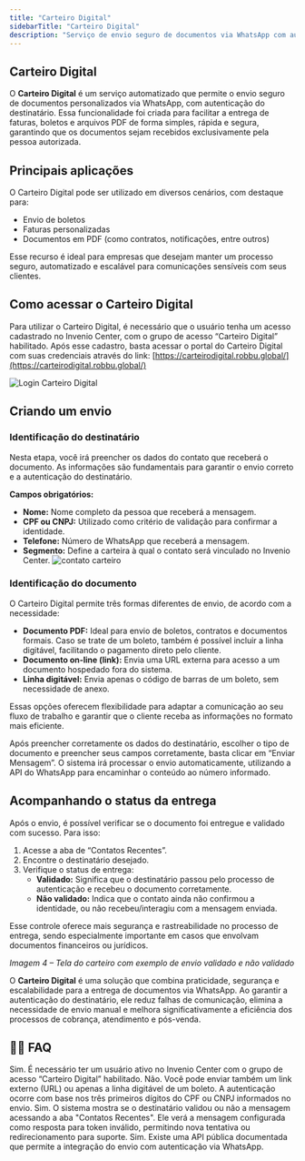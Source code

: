 ```yaml
---
title: "Carteiro Digital"
sidebarTitle: "Carteiro Digital"
description: "Serviço de envio seguro de documentos via WhatsApp com autenticação."
---
```


##  Carteiro Digital

O **Carteiro Digital** é um serviço automatizado que permite o envio seguro de documentos personalizados via WhatsApp, com autenticação do destinatário. Essa funcionalidade foi criada para facilitar a entrega de faturas, boletos e arquivos PDF de forma simples, rápida e segura, garantindo que os documentos sejam recebidos exclusivamente pela pessoa autorizada.

##  Principais aplicações

O Carteiro Digital pode ser utilizado em diversos cenários, com destaque para:

- Envio de boletos
- Faturas personalizadas
- Documentos em PDF (como contratos, notificações, entre outros)

Esse recurso é ideal para empresas que desejam manter um processo seguro, automatizado e escalável para comunicações sensíveis com seus clientes.

##  Como acessar o Carteiro Digital

Para utilizar o Carteiro Digital, é necessário que o usuário tenha um acesso cadastrado no Invenio Center, com o grupo de acesso “Carteiro Digital” habilitado. Após esse cadastro, basta acessar o portal do Carteiro Digital com suas credenciais através do link: [https://carteirodigital.robbu.global/](https://carteirodigital.robbu.global/)

![Login Carteiro Digital](https://robbublob.blob.core.windows.net/docs/carteirodigital.png)
##  Criando um envio

### Identificação do destinatário

Nesta etapa, você irá preencher os dados do contato que receberá o documento. As informações são fundamentais para garantir o envio correto e a autenticação do destinatário.

**Campos obrigatórios:**

- **Nome:** Nome completo da pessoa que receberá a mensagem.
- **CPF ou CNPJ:** Utilizado como critério de validação para confirmar a identidade.
- **Telefone:** Número de WhatsApp que receberá a mensagem.
- **Segmento:** Define a carteira à qual o contato será vinculado no Invenio Center.
![contato carteiro](https://robbublob.blob.core.windows.net/docs/contatocarteiro.png)


### Identificação do documento

O Carteiro Digital permite três formas diferentes de envio, de acordo com a necessidade:

- **Documento PDF:** Ideal para envio de boletos, contratos e documentos formais. Caso se trate de um boleto, também é possível incluir a linha digitável, facilitando o pagamento direto pelo cliente.
- **Documento on-line (link):** Envia uma URL externa para acesso a um documento hospedado fora do sistema.
- **Linha digitável:** Envia apenas o código de barras de um boleto, sem necessidade de anexo.

Essas opções oferecem flexibilidade para adaptar a comunicação ao seu fluxo de trabalho e garantir que o cliente receba as informações no formato mais eficiente.

Após preencher corretamente os dados do destinatário, escolher o tipo de documento e preencher seus campos corretamente, basta clicar em “Enviar Mensagem”. O sistema irá processar o envio automaticamente, utilizando a API do WhatsApp para encaminhar o conteúdo ao número informado.


##  Acompanhando o status da entrega

Após o envio, é possível verificar se o documento foi entregue e validado com sucesso. Para isso:

1. Acesse a aba de “Contatos Recentes”.
2. Encontre o destinatário desejado.
3. Verifique o status de entrega:
   - **Validado:** Significa que o destinatário passou pelo processo de autenticação e recebeu o documento corretamente.
   - **Não validado:** Indica que o contato ainda não confirmou a identidade, ou não recebeu/interagiu com a mensagem enviada.

Esse controle oferece mais segurança e rastreabilidade no processo de entrega, sendo especialmente importante em casos que envolvam documentos financeiros ou jurídicos.

_Imagem 4 – Tela do carteiro com exemplo de envio validado e não validado_

O **Carteiro Digital** é uma solução que combina praticidade, segurança e escalabilidade para a entrega de documentos via WhatsApp. Ao garantir a autenticação do destinatário, ele reduz falhas de comunicação, elimina a necessidade de envio manual e melhora significativamente a eficiência dos processos de cobrança, atendimento e pós-venda.

## 🙋‍♂️ FAQ

<AccordionGroup>

<Accordion title="Preciso de um usuário específico para acessar o Carteiro Digital??">
Sim. É necessário ter um usuário ativo no Invenio Center com o grupo de acesso “Carteiro Digital” habilitado.
</Accordion>

<Accordion title= "O envio funciona apenas com documentos PDF?">
Não. Você pode enviar também um link externo (URL) ou apenas a linha digitável de um boleto.
</Accordion>

<Accordion title="Como é feita a autenticação do destinatário?">
A autenticação ocorre com base nos três primeiros dígitos do CPF ou CNPJ informados no envio.
</Accordion>

<Accordion title="É possível acompanhar se o documento foi entregue?"> 
Sim. O sistema mostra se o destinatário validou ou não a mensagem acessando a aba "Contatos Recentes".
</Accordion>

<Accordion title="E se o destinatário errar o código de autenticação?"> 
Ele verá a mensagem configurada como resposta para token inválido, permitindo nova tentativa ou redirecionamento para suporte.
</Accordion>

<Accordion title="Posso integrar esse processo a sistemas externos?">
Sim. Existe uma API pública documentada que permite a integração do envio com autenticação via WhatsApp.
</Accordion>

</AccordionGroup>


